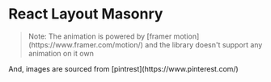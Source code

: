 

<Meta title="Animated" />

# React Layout Masonry

> <p class="!text-base !leading-tight">
>   Note: The animation is powered by [framer motion](https://www.framer.com/motion/) and the library doesn't support
>   any animation on it own
> </p>

<p class="!text-base !leading-tight">And, images are sourced from [pintrest](https://www.pinterest.com/)</p>

<AnimatedLayout />
